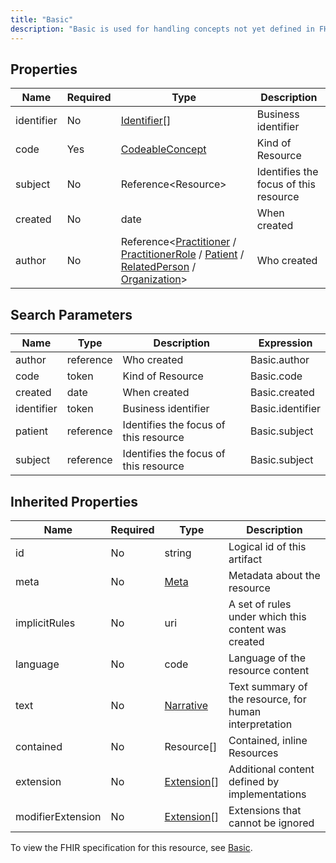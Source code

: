 ```yaml
---
title: "Basic"
description: "Basic is used for handling concepts not yet defined in FHIR, narrative-only resources that don't map to an existing resource, and custom resources not appropriate for inclusion in the FHIR specification."
---
```


## Properties

| Name       | Required | Type                                                                                                                                                                                                                                                                                                                  | Description                           |
| ---------- | -------- | --------------------------------------------------------------------------------------------------------------------------------------------------------------------------------------------------------------------------------------------------------------------------------------------------------------------- | ------------------------------------- |
| identifier | No       | [Identifier](/medical-api/fhir/data-types/identifier)[]                                                                                                                                                                                                                                                               | Business identifier                   |
| code       | Yes      | [CodeableConcept](/medical-api/fhir/data-types/codeableconcept)                                                                                                                                                                                                                                                       | Kind of Resource                      |
| subject    | No       | Reference&lt;Resource&gt;                                                                                                                                                                                                                                                                                             | Identifies the focus of this resource |
| created    | No       | date                                                                                                                                                                                                                                                                                                                  | When created                          |
| author     | No       | Reference&lt;[Practitioner](/medical-api/fhir/resources/practitioner) / [PractitionerRole](/medical-api/fhir/resources/practitionerrole) / [Patient](/medical-api/fhir/resources/patient) / [RelatedPerson](/medical-api/fhir/resources/relatedperson) / [Organization](/medical-api/fhir/resources/organization)&gt; | Who created                           |

## Search Parameters

| Name       | Type      | Description                           | Expression       |
| ---------- | --------- | ------------------------------------- | ---------------- |
| author     | reference | Who created                           | Basic.author     |
| code       | token     | Kind of Resource                      | Basic.code       |
| created    | date      | When created                          | Basic.created    |
| identifier | token     | Business identifier                   | Basic.identifier |
| patient    | reference | Identifies the focus of this resource | Basic.subject    |
| subject    | reference | Identifies the focus of this resource | Basic.subject    |

## Inherited Properties

| Name              | Required | Type                                                  | Description                                            |
| ----------------- | -------- | ----------------------------------------------------- | ------------------------------------------------------ |
| id                | No       | string                                                | Logical id of this artifact                            |
| meta              | No       | [Meta](/medical-api/fhir/data-types/meta)             | Metadata about the resource                            |
| implicitRules     | No       | uri                                                   | A set of rules under which this content was created    |
| language          | No       | code                                                  | Language of the resource content                       |
| text              | No       | [Narrative](/medical-api/fhir/data-types/narrative)   | Text summary of the resource, for human interpretation |
| contained         | No       | Resource[]                                            | Contained, inline Resources                            |
| extension         | No       | [Extension](/medical-api/fhir/data-types/extension)[] | Additional content defined by implementations          |
| modifierExtension | No       | [Extension](/medical-api/fhir/data-types/extension)[] | Extensions that cannot be ignored                      |

To view the FHIR specification for this resource, see [Basic](https://www.hl7.org/fhir/StructureDefinition/Basic).
